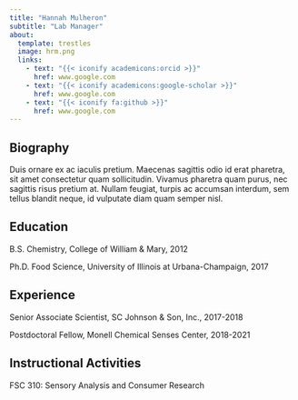 ```yaml
---
title: "Hannah Mulheron"
subtitle: "Lab Manager"
about:
  template: trestles
  image: hrm.png
  links:
    - text: "{{< iconify academicons:orcid >}}"
      href: www.google.com
    - text: "{{< iconify academicons:google-scholar >}}"
      href: www.google.com
    - text: "{{< iconify fa:github >}}"
      href: www.google.com
---
```

## Biography

Duis ornare ex ac iaculis pretium. Maecenas sagittis odio id erat pharetra, sit amet consectetur quam sollicitudin. Vivamus pharetra quam purus, nec sagittis risus pretium at. Nullam feugiat, turpis ac accumsan interdum, sem tellus blandit neque, id vulputate diam quam semper nisl.

## Education

B.S. Chemistry, College of William & Mary, 2012

Ph.D. Food Science, University of Illinois at Urbana-Champaign, 2017

## Experience

Senior Associate Scientist, SC Johnson & Son, Inc., 2017-2018

Postdoctoral Fellow, Monell Chemical Senses Center, 2018-2021

## Instructional Activities

FSC 310: Sensory Analysis and Consumer Research